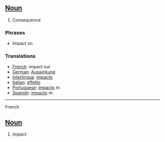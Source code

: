 ==[[Noun]]==

#Consequence

===Phrases===

*Impact on


===Translations===
*[[French]]: impact sur 
*[[German]]: [[Auswirkung]] 
*[[Interlingua]]: [[impacto]] 
*[[Italian]]: [[effetto]] 
*[[Portuguese]]: [[impacto]] ''m''.
*[[Spanish]]: [[impacto]] ''m''. 


----
French

==[[Noun]]==

#Impact
